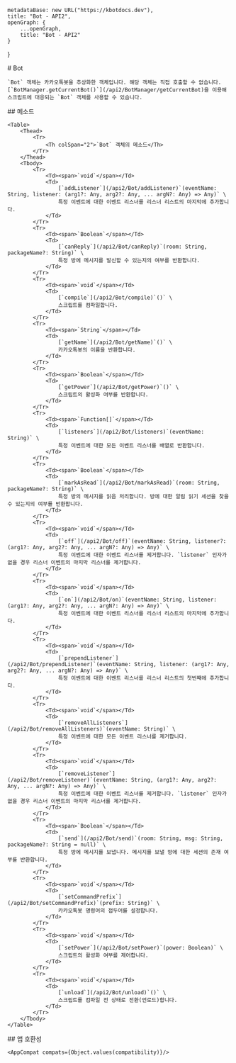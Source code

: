 
    metadataBase: new URL("https://kbotdocs.dev"),
    title: "Bot - API2",
    openGraph: {
        ...openGraph,
        title: "Bot - API2"
    }
}

<Section>
    # Bot

    `Bot` 객체는 카카오톡봇을 추상화한 객체입니다. 해당 객체는 직접 호출할 수 없습니다. [`BotManager.getCurrentBot()`](/api2/BotManager/getCurrentBot)을 이용해 스크립트에 대응되는 `Bot` 객체를 사용할 수 있습니다.
</Section>
<Section>
    ## 메소드

    <Table>
        <Thead>
            <Tr>
                <Th colSpan="2">`Bot` 객체의 메소드</Th>
            </Tr>
        </Thead>
        <Tbody>
            <Tr>
                <Td><span>`void`</span></Td>
                <Td>
                    [`addListener`](/api2/Bot/addListener)`(eventName: String, listener: (arg1?: Any, arg2?: Any, ... argN?: Any) => Any)` \
                    특정 이벤트에 대한 이벤트 리스너를 리스너 리스트의 마지막에 추가합니다.
                </Td>
            </Tr>
            <Tr>
                <Td><span>`Boolean`</span></Td>
                <Td>
                    [`canReply`](/api2/Bot/canReply)`(room: String, packageName?: String)` \
                    특정 방에 메시지를 발신할 수 있는지의 여부를 반환합니다.
                </Td>
            </Tr>
            <Tr>
                <Td><span>`void`</span></Td>
                <Td>
                    [`compile`](/api2/Bot/compile)`()` \
                    스크립트를 컴파일합니다.
                </Td>
            </Tr>
            <Tr>
                <Td><span>`String`</span></Td>
                <Td>
                    [`getName`](/api2/Bot/getName)`()` \
                    카카오톡봇의 이름을 반환합니다.
                </Td>
            </Tr>
            <Tr>
                <Td><span>`Boolean`</span></Td>
                <Td>
                    [`getPower`](/api2/Bot/getPower)`()` \
                    스크립트의 활성화 여부를 반환합니다.
                </Td>
            </Tr>
            <Tr>
                <Td><span>`Function[]`</span></Td>
                <Td>
                    [`listeners`](/api2/Bot/listeners)`(eventName: String)` \
                    특정 이벤트에 대한 모든 이벤트 리스너를 배열로 반환합니다.
                </Td>
            </Tr>
            <Tr>
                <Td><span>`Boolean`</span></Td>
                <Td>
                    [`markAsRead`](/api2/Bot/markAsRead)`(room: String, packageName?: String)` \
                    특정 방의 메시지를 읽음 처리합니다. 방에 대한 알림 읽기 세션을 찾을 수 있는지의 여부를 반환합니다.
                </Td>
            </Tr>
            <Tr>
                <Td><span>`void`</span></Td>
                <Td>
                    [`off`](/api2/Bot/off)`(eventName: String, listener?: (arg1?: Any, arg2?: Any, ... argN?: Any) => Any)` \
                    특정 이벤트에 대한 이벤트 리스너를 제거합니다. `listener` 인자가 없을 경우 리스너 이벤트의 마지막 리스너를 제거합니다.
                </Td>
            </Tr>
            <Tr>
                <Td><span>`void`</span></Td>
                <Td>
                    [`on`](/api2/Bot/on)`(eventName: String, listener: (arg1?: Any, arg2?: Any, ... argN?: Any) => Any)` \
                    특정 이벤트에 대한 이벤트 리스너를 리스너 리스트의 마지막에 추가합니다.
                </Td>
            </Tr>
            <Tr>
                <Td><span>`void`</span></Td>
                <Td>
                    [`prependListener`](/api2/Bot/prependListener)`(eventName: String, listener: (arg1?: Any, arg2?: Any, ... argN?: Any) => Any)` \
                    특정 이벤트에 대한 이벤트 리스너를 리스너 리스트의 첫번째에 추가합니다.
                </Td>
            </Tr>
            <Tr>
                <Td><span>`void`</span></Td>
                <Td>
                    [`removeAllListeners`](/api2/Bot/removeAllListeners)`(eventName: String)` \
                    특정 이벤트에 대한 모든 이벤트 리스너를 제거합니다.
                </Td>
            </Tr>
            <Tr>
                <Td><span>`void`</span></Td>
                <Td>
                    [`removeListener`](/api2/Bot/removeListener)`(eventName: String, (arg1?: Any, arg2?: Any, ... argN?: Any) => Any)` \
                    특정 이벤트에 대한 이벤트 리스너를 제거합니다. `listener` 인자가 없을 경우 리스너 이벤트의 마지막 리스너를 제거합니다.
                </Td>
            </Tr>
            <Tr>
                <Td><span>`Boolean`</span></Td>
                <Td>
                    [`send`](/api2/Bot/send)`(room: String, msg: String, packageName?: String = null)` \
                    특정 방에 메시지를 보냅니다. 메시지를 보낼 방에 대한 세션의 존재 여부를 반환합니다.
                </Td>
            </Tr>
            <Tr>
                <Td><span>`void`</span></Td>
                <Td>
                    [`setCommandPrefix`](/api2/Bot/setCommandPrefix)`(prefix: String)` \
                    카카오톡봇 명령어의 접두어를 설정합니다.
                </Td>
            </Tr>
            <Tr>
                <Td><span>`void`</span></Td>
                <Td>
                    [`setPower`](/api2/Bot/setPower)`(power: Boolean)` \
                    스크립트의 활성화 여부를 제어합니다.
                </Td>
            </Tr>
            <Tr>
                <Td><span>`void`</span></Td>
                <Td>
                    [`unload`](/api2/Bot/unload)`()` \
                    스크립트를 컴파일 전 상태로 전환(언로드)합니다.
                </Td>
            </Tr>
        </Tbody>
    </Table>
</Section>
<Section>
    ## 앱 호환성

    <AppCompat compats={Object.values(compatibility)}/>
</Section>